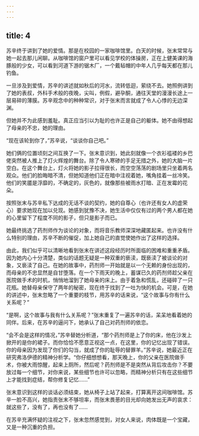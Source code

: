 ```yaml
---
---
---
```

title: 4
---



苏辛终于讲到了她的爱情。那是在校园的一家咖啡馆里。白天的时候，张末常常与她一起去那儿闲聊。从咖啡馆的窗户里可以看见学校的体操房，正在上健美课的海豚般的少女，可以看到河道下游的锯木厂，一个戴毡帽的中年人几乎每天都在那儿钓鱼。

一旦涉及到爱情，苏辛的讲述就如秋后的河水，流转低迴，萦绕不去。她照例讲到了她的表叔，外科手术般的夜晚，尖叫，例假，避孕酮，通往天堂的漫漫长途上一层易碎的薄膜。苏辛观念中的种种常识，对于张末而言就成了令人心悸的无边深渊。

但她并不为此感到羞耻。真正应当引以为耻的也许正是自己的躯体。她不由得想起了母亲的不忠，她的理由。

“现在该轮到你了，”苏辛说，“谈谈你自己吧。”

她们俩的位置顷刻之间互换了一下。张末意识到，她此刻就像一个衣衫褴褛的乡巴佬突然被人推上了灯火辉煌的舞台。除了令人寒碜的手足无措之外，她的大脑一片空白。在这个舞台上，灯火将她的影子拉得很长，而空空荡荡的剧场里只坐着两名观众。他们的脸晦暗不清，但她知道他们正在暗中注视着她，嘴角挂着一丝冷笑。他们的笑靥是浮靡的，不确定的，灰色的，就像那些被雨水打暗、正在发霉的花朵。

按照张末与苏辛私下达成的无话不谈的契约，她的自尊心（也许还有女人的虚荣心）要求她现在加以兑现。她感到犹豫不决，她生活中仅仅有过的两个男人都在她的心里留下了程度不同的影子，但只是影子而已。

她最终挑选了药剂师作为谈论的对象，而将音乐教师深深地藏匿起来。也许没有什么特别的理由，苏辛不断的催促，加上她自己的直觉使她作出了这样的选择。

由此，我们似乎可以清晰地看到张末在讲述这段经历时所面临的困难和重重矛盾。因为她内心十分清楚，类似的话题无疑是一种双重的亵渎，既亵渎了被谈论的对象，又亵渎了自己。在她的故事中，药剂师一开始就是以一个无赖的身份出现的，而母亲的不忠显然是自甘堕落。在一个下雨天的晚上，蓄谋已久的药剂师趁父亲在医院做手术的时机，悄悄地溜到了她母亲的床上。由于着急和慌乱，还碰碎了一只花瓶。她替母亲保守了两年的秘密，现在终于找到了一吐为快的机会。可是，在她的讲述中，张末忽略了一个重要的枝节，用苏辛的话来说，“这个故事与你有什么关系呢？”

“是啊，这个故事与我有什么关系呢？”张末重复了一遍苏辛的话，呆呆地看着她的同伴。后来，在苏辛的逼问下，她承认了自己对药剂师的依恋。

“会不会是这样的情况，”苏辛替她分析道，“那个药剂师是上了你的床，他在沙发上掀开的是你的裙子。而你恰恰不愿意正视这一点，在这里，你的记忆出现了错误。你的母亲因为发现了你们的勾当，就成了你的耻辱的替罪羊。”苏辛说，她最近正在研究弗洛伊德的精神分析学。“你仔细想想看，那天晚上，你的父亲在医院做手术，你被大雨惊醒，起来上厕所，然后呢？药剂师是不是突然从背后攻击你？不要放过每一个细节，对你来说，某些细节也许可以忽略，而精神分析只有在这些细节上才能找到症结，帮你修复记忆……”

张末意识到这样的谈话必须结束，她从椅子上站了起来，打算离开这间咖啡馆。苏辛一脸不高兴，她指责张末不够坦率，而张末畏葸的目光却向她发出无声的哀求：就这些了，没有了，再也没有了……

在苏辛充满怀疑的注视之下，张末忽然感觉到，对女人来说，肉体既是一个宝藏，又是一种沉重的负担。